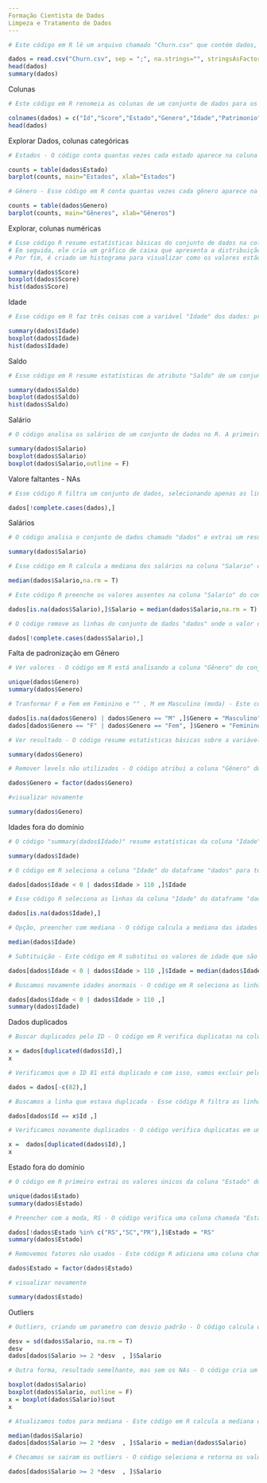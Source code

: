 ---
Formação Cientista de Dados
Limpeza e Tratamento de Dados
---

```{r message=TRUE, warning=TRUE, paged.print=TRUE}
# Este código em R lê um arquivo chamado "Churn.csv" que contém dados, separados por ponto e vírgula, sobre alguma coisa chamada "Churn". Em seguida, ele mostra as primeiras linhas desses dados usando a função "head" e um resumo estatístico usando a função "summary".

dados = read.csv("Churn.csv", sep = ";", na.strings="", stringsAsFactors=T)
head(dados)
summary(dados)
```

Colunas

```{r}
# Este código em R renomeia as colunas de um conjunto de dados para os nomes especificados: "Id", "Score", "Estado", "Gênero", "Idade", "Patrimônio", "Saldo", "Produtos", "TemCartãoCredito", "Ativo", "Salário" e "Saiu". Em seguida, ele exibe as primeiras linhas desse conjunto de dados.

colnames(dados) = c("Id","Score","Estado","Genero","Idade","Patrimonio","Saldo","Produtos","TemCartCredito","Ativo","Salario","Saiu")
head(dados)
```

Explorar Dados, colunas categóricas

```{r}
# Estados - O código conta quantas vezes cada estado aparece na coluna "Estado" dos dados e cria um gráfico de barras mostrando essas contagens. O título do gráfico é "Estados" e o eixo horizontal é rotulado como "Estados".

counts = table(dados$Estado)
barplot(counts, main="Estados", xlab="Estados")

# Gênero - Esse código em R conta quantas vezes cada gênero aparece na coluna 'Genero' do conjunto de dados 'dados' e cria um gráfico de barras que mostra essas contagens. O título do gráfico é "Gêneros" e o rótulo do eixo x é "Gêneros".

counts = table(dados$Genero)
barplot(counts, main="Gêneros", xlab="Gêneros")
```

Explorar, colunas numéricas

```{r}
# Esse código R resume estatísticas básicas do conjunto de dados na coluna "Score", mostrando valores como média, mediana e quartis. 
# Em seguida, ele cria um gráfico de caixa que apresenta a distribuição e possíveis valores discrepantes dessa mesma coluna. 
# Por fim, é criado um histograma para visualizar como os valores estão distribuídos em diferentes intervalos.

summary(dados$Score)
boxplot(dados$Score)
hist(dados$Score)
```

Idade

```{r}
# Esse código em R faz três coisas com a variável "Idade" dos dados: primeiro, ele apresenta um resumo estatístico; em seguida, cria um gráfico de caixa (boxplot) para mostrar a distribuição; por fim, gera um histograma para ilustrar como os valores de idade estão agrupados.

summary(dados$Idade)
boxplot(dados$Idade)
hist(dados$Idade)
```

Saldo

```{r}
# Esse código em R resume estatísticas do atributo "Saldo" de um conjunto de dados, mostrando informações como mínimo, máximo e média, mediana e quartis. Em seguida, cria um gráfico de caixa (boxplot) para visualizar a distribuição desse atributo e um histograma para ver como os valores estão agrupados.

summary(dados$Saldo)
boxplot(dados$Saldo)
hist(dados$Saldo)
```

Salário

```{r}
# O código analisa os salários de um conjunto de dados no R. A primeira linha mostra um resumo estatístico dos salários. A segunda linha cria um gráfico de caixa (boxplot) para visualizar a distribuição dos salários. A terceira linha recria o gráfico de caixa, mas sem mostrar os contornos externos dos valores, focando apenas na representação dos dados principais.

summary(dados$Salario)
boxplot(dados$Salario)
boxplot(dados$Salario,outline = F)
```

Valore faltantes - NAs

```{r}
# Esse código R filtra um conjunto de dados, selecionando apenas as linhas que não estão completas, ou seja, aquelas que possuem valores ausentes em pelo menos uma coluna. Ele usa a função `complete.cases()` para identificar as linhas completas, e o operador `!` inverte essa lógica, selecionando as linhas não completas do conjunto de dados "dados".

dados[!complete.cases(dados),]
```

Salários

```{r}
# O código analisa o conjunto de dados chamado "dados" e extrai um resumo estatístico do atributo "Salario", mostrando informações como média, mediana e valores mínimo e máximo desse atributo.

summary(dados$Salario)

# Esse código em R calcula a mediana dos salários na coluna "Salario" de um conjunto de dados chamado "dados", ignorando valores ausentes (NA). O resultado é o valor que fica exatamente no meio da lista de salários quando eles estão organizados em ordem crescente.

median(dados$Salario,na.rm = T)

# Este código R preenche os valores ausentes na coluna "Salario" do conjunto de dados "dados" com a mediana dos salários existentes, excluindo os valores ausentes ao calcular a mediana.

dados[is.na(dados$Salario),]$Salario = median(dados$Salario,na.rm = T)

# O código remove as linhas do conjunto de dados "dados" onde o valor do salário ("Salario") está ausente, ou seja, onde há um valor faltando. Ele utiliza a função "complete.cases" para identificar as linhas completas, o operador "!" inverte essa seleção e, finalmente, os colchetes [ ] são usados para filtrar o conjunto de dados conforme a condição especificada.

dados[!complete.cases(dados$Salario),]
```

Falta de padronização em Gênero

```{r}
# Ver valores - O código em R está analisando a coluna "Gênero" do conjunto de dados "dados". A primeira linha retorna os valores únicos presentes nessa coluna, ou seja, os diferentes gêneros. A segunda linha fornece um resumo estatístico sobre a distribuição dos gêneros na coluna, incluindo contagem e frequência de cada um.

unique(dados$Genero)
summary(dados$Genero)

# Tranformar F e Fem em Feminino e "" , M em Masculino (moda) - Este código em R realiza uma substituição nos dados de uma coluna chamada "Genero". Ele substitui os valores ausentes (NA) e os valores "M" por "Masculino", e substitui os valores "F" e "Fem" por "Feminino". Essas substituições são feitas diretamente na coluna "Genero" do conjunto de dados chamado "dados".

dados[is.na(dados$Genero) | dados$Genero == "M" ,]$Genero = "Masculino" 
dados[dados$Genero == "F" | dados$Genero == "Fem", ]$Genero = "Feminino" 

# Ver resultado - O código resume estatísticas básicas sobre a variável "Gênero" no conjunto de dados "dados", mostrando contagem, média e valores mais comuns. Isso ajuda a entender a distribuição dos gêneros nos dados.

summary(dados$Genero)

# Remover levels não utilizados - O código atribui a coluna "Gênero" do dataframe "dados" como um fator, o que é útil para representar categorias em R de forma eficiente. Isso ajuda a economizar memória e permite que você realize análises estatísticas mais facilmente com dados categóricos.

dados$Genero = factor(dados$Genero)

#visualizar novamente

summary(dados$Genero)
```

Idades fora do domínio

```{r}
# O código "summary(dados$Idade)" resume estatísticas da coluna "Idade" do conjunto de dados "dados", mostrando informações como média, mediana e outros valores importantes relacionados à idade.

summary(dados$Idade)

# O código em R seleciona a coluna "Idade" do dataframe "dados" para todas as linhas onde a idade é menor que 0 ou maior que 110. Em outras palavras, ele extrai as idades que estão fora do intervalo considerado válido.

dados[dados$Idade < 0 | dados$Idade > 110 ,]$Idade

# Esse código R seleciona as linhas da coluna "Idade" do dataframe "dados" onde o valor é ausente (NA), retornando todas as colunas para essas linhas.

dados[is.na(dados$Idade),]

# Opção, preencher com mediana - O código calcula a mediana das idades presentes na coluna "Idade" do conjunto de dados chamado "dados". A mediana é o valor do meio quando os números estão organizados em ordem, sendo útil para entender o valor central das idades.

median(dados$Idade)

# Subtituição - Este código em R substitui os valores de idade que são menores que 0 ou maiores que 110 no conjunto de dados 'dados' pela mediana das idades presentes no conjunto. Isso é feito através da atribuição direta da mediana aos valores fora do intervalo válido.

dados[dados$Idade < 0 | dados$Idade > 110 ,]$Idade = median(dados$Idade) 

# Buscamos novamente idades anormais - O código em R seleciona as linhas da tabela 'dados' onde a coluna 'Idade' possui valores menores que 0 ou maiores que 110. Em seguida, ele exibe um resumo estatístico da coluna 'Idade', mostrando estatísticas como média, mediana e quartis.

dados[dados$Idade < 0 | dados$Idade > 110 ,]
summary(dados$Idade)
```

Dados duplicados

```{r}
# Buscar duplicados pelo ID - O código em R verifica duplicatas na coluna 'Id' do conjunto de dados 'dados' e atribui essas linhas duplicadas para a variável 'x', exibindo o resultado.

x = dados[duplicated(dados$Id),]
x

# Verificamos que o ID 81 está duplicado e com isso, vamos excluir pelo indice 82 - O código remove a linha 82 do conjunto de dados chamado "dados", excluindo essa entrada da análise ou processamento posterior.

dados = dados[-c(82),]

# Buscamos a linha que estava duplicada - Esse código R filtra as linhas do dataframe "dados" onde o valor da coluna "Id" é igual ao valor de "Id" no objeto "x". Em outras palavras, ele extrai as linhas dos dados que correspondem ao mesmo ID que está presente em "x".

dados[dados$Id == x$Id ,]

# Verificamos novamente duplicados - O código verifica duplicatas em um conjunto de dados chamado "dados" com base na coluna "Id". Ele armazena as linhas duplicadas na variável "x" e, em seguida, imprime essas linhas duplicadas.

x =  dados[duplicated(dados$Id),]
x
```

Estado fora do domínio

```{r}
# O código em R primeiro extrai os valores únicos da coluna "Estado" do dataframe "dados". Em seguida, ele gera um resumo estatístico dessa mesma coluna, exibindo informações como contagem e ocorrência dos estados presentes nos dados.

unique(dados$Estado)
summary(dados$Estado)

# Preencher com a moda, RS - O código verifica uma coluna chamada "Estado" em um conjunto de dados chamado "dados". Ele atribui "RS" aos valores da coluna "Estado" que não são "RS", "SC" ou "PR". Em seguida, ele exibe um resumo dos valores na coluna "Estado".

dados[!dados$Estado %in% c("RS","SC","PR"),]$Estado = "RS"
summary(dados$Estado)

# Removemos fatores não usados - Este código R adiciona uma coluna chamada "Estado" aos dados existentes. A função "factor" é usada para converter os valores dessa coluna em fatores, que são categorias ou grupos distintos. Isso pode ser útil para análises e gráficos que envolvam categorias.

dados$Estado = factor(dados$Estado)

# visualizar novamente

summary(dados$Estado)
```

Outliers

```{r}
# Outliers, criando um parametro com desvio padrão - O código calcula o desvio padrão dos salários em um conjunto de dados e armazena o resultado na variável 'desv'. Em seguida, imprime o valor do desvio padrão. Por fim, ele filtra e exibe os salários maiores ou iguais a duas vezes o desvio padrão a partir dos dados originais.

desv = sd(dados$Salario, na.rm = T)
desv
dados[dados$Salario >= 2 *desv  , ]$Salario

# Outra forma, resultado semelhante, mas sem os NAs - O código cria um gráfico de boxplot para visualizar a distribuição dos salários da variável 'Salario' em um conjunto de dados chamado 'dados'. A segunda linha remove os pontos fora do gráfico. Em seguida, o código armazena os valores que estão fora do boxplot na variável 'x' e exibe esses valores.

boxplot(dados$Salario)
boxplot(dados$Salario, outline = F)
x = boxplot(dados$Salario)$out
x

# Atualizamos todos para mediana - Este código em R calcula a mediana dos salários na base de dados "dados". Em seguida, ele seleciona os registros onde os salários são pelo menos duas vezes o valor do desvio padrão e define esses salários como sendo a mediana calculada anteriormente.

median(dados$Salario)
dados[dados$Salario >= 2 *desv  , ]$Salario = median(dados$Salario)

# Checamos se sairam os outliers - O código seleciona e retorna os valores da coluna "Salario" de um conjunto de dados chamado "dados", mas apenas daqueles registros cujo valor de "Salario" seja maior ou igual a duas vezes o valor do desvio padrão (armazenado na variável "desv").

dados[dados$Salario >= 2 *desv  , ]$Salario
```
